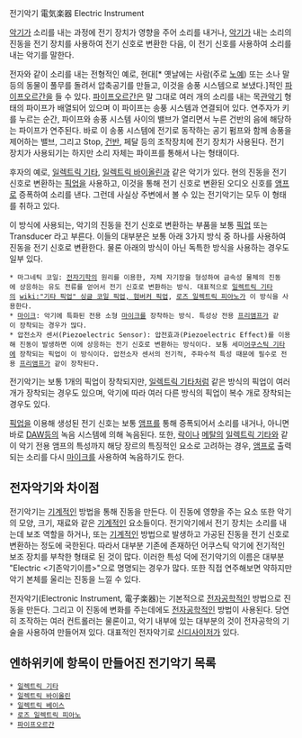 전기악기
電気楽器
Electric Instrument

[[악기]]가 소리를 내는 과정에 전기 장치가 영향을 주어 소리를 내거나, [[악기]]가 내는 소리의 진동을 전기 장치를 사용하여 전기 신호로 변환한 다음, 이 전기 신호를 사용하여 소리를 내는 악기를 말한다.

전자와 같이 소리를 내는 전형적인 예로, 현대[* 옛날에는 사람(주로 [[노예]]) 또는 소나 말 등의 동물이 풀무를 돌려서 압축공기를 만들고, 이것을 송풍 시스템으로 보냈다.]적인 [[파이프오르간]]을 들 수 있다. [[파이프오르간]]은 말 그대로 여러 개의 소리를 내는 목[[관악기]] 형태의 파이프가 배열되어 있으며 이 파이프는 송풍 시스템과 연결되어 있다. 연주자가 키를 누르는 순간, 파이프와 송풍 시스템 사이의 밸브가 열리면서 누른 건반의 음에 해당하는 파이프가 연주된다. 바로 이 송풍 시스템에 전기로 동작하는 공기 펌프와 함께 송풍을 제어하는 밸브, 그리고 Stop, [[건반]], 페달 등의 조작장치에 전기 장치가 사용된다. 전기 장치가 사용되기는 하지만 소리 자체는 파이프를 통해서 나는 형태이다.

후자의 예로, [[일렉트릭 기타]], [[일렉트릭 바이올린]]과 같은 악기가 있다. 현의 진동을 전기 신호로 변환하는 [[픽업]]을 사용하고, 이것을 통해 전기 신호로 변환된 오디오 신호를 [[앰프]]로 증폭하여 소리를 낸다. 그런데 사실상 주변에서 볼 수 있는 전기악기는 모두 이 형태를 취하고 있다.

이 방식에 사용되는, 악기의 진동을 전기 신호로 변환하는 부품을 보통 [[픽업]] 또는 Transducer 라고 부른다. 이들의 대부분은 보통 아래 3가지 방식 중 하나를 사용하여 진동을 전기 신호로 변환한다. 물론 아래의 방식이 아닌 독특한 방식을 사용하는 경우도 일부 있다.

 * 마그네틱 코일: [[전자기학]]의 원리를 이용한, 자체 자기장을 형성하여 금속성 물체의 진동에 상응하는 유도 전류를 얻어서 전기 신호로 변환하는 방식. 대표적으로 [[일렉트릭 기타]]의 [[wiki:"기타 픽업" 싱글 코일 픽업, 험버커 픽업]], [[로즈 일렉트릭 피아노]]가 이 방식을 사용한다. 
 * [[마이크]]: 악기에 특화된 전용 소형 [[마이크]]를 장착하는 방식. 특성상 전용 [[프리앰프]]가 같이 장착되는 경우가 많다.
 * 압전소자 센서(Piezoelectric Sensor): 압전효과(Piezoelectric Effect)를 이용해 진동이 발생하면 이에 상응하는 전기 신호로 변환하는 방식이다. 보통 세미[[어쿠스틱 기타]]에 장착되는 픽업이 이 방식이다. 압전소자 센서의 전기적, 주파수적 특성 때문에 필수로 전용 [[프리앰프]]가 같이 장착된다.

전기악기는 보통 1개의 픽업이 장착되지만, [[일렉트릭 기타]]처럼 같은 방식의 픽업이 여러개가 장착되는 경우도 있으며, 악기에 따라 여러 다른 방식의 픽업이 복수 개로 장착되는 경우도 있다.

[[픽업]]을 이용해 생성된 전기 신호는 보통 [[앰프]]를 통해 증폭되어서 소리를 내거나, 아니면 바로 [[DAW]]등의 녹음 시스템에 의해 녹음된다. 또한, [[락]]이나 [[메탈]]의 [[일렉트릭 기타]]와 같이 악기 전용 앰프의 특성까지 해당 장르의 특징적인 요소로 고려하는 경우, [[앰프]]로 출력되는 소리를 다시 [[마이크]]를 사용하여 녹음하기도 한다.  


== 전자악기와 차이점 ==

전기악기는 [[기계]]적인 방법을 통해 진동을 만든다. 이 진동에 영향을 주는 요소 또한 악기의 모양, 크기, 재료와 같은 [[기계]]적인 요소들이다. 전기악기에서 전기 장치는 소리를 내는데 보조 역할을 하거나, 또는 [[기계]]적인 방법으로 발생하고 가공된 진동을 전기 신호로 변환하는 정도에 국한된다. 따라서 대부분 기존에 존재하던 어쿠스틱 악기에 전기적인 보조 장치를 부착한 형태로 된 것이 많다. 이러한 특성 덕에 전기악기의 이름은 대부분 "Electric <기존악기이름>"으로 명명되는 경우가 많다. 또한 직접 연주해보면 약하지만 악기 본체를 울리는 진동을 느낄 수 있다.

전자악기(Electronic Instrument, 電子楽器)는 기본적으로 [[전자공학]]적인 방법으로 진동을 만든다. 그리고 이 진동에 변화를 주는데에도 [[전자공학]]적인 방법이 사용된다. 당연히 조작하는 여러 컨트롤러는 물론이고, 악기 내부에 있는 대부분의 것이 전자공학의 기술을 사용하여 만들어져 있다. 대표적인 전자악기로 [[신디사이저]]가 있다.


== 엔하위키에 항목이 만들어진 전기악기 목록 ==
 * [[일렉트릭 기타]]
 * [[일렉트릭 바이올린]]
 * [[일렉트릭 베이스]]
 * [[로즈 일렉트릭 피아노]]
 * [[파이프오르간]]


